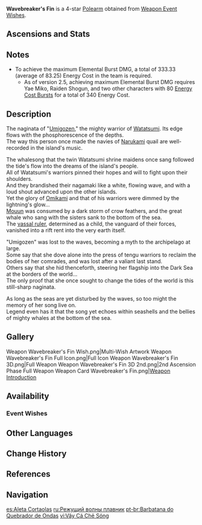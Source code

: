 {{Weapon Infobox
|id             = 13416
|image          = <gallery>
Weapon Wavebreaker's Fin.png|Base
Weapon Wavebreaker's Fin 2nd.png|2nd Ascension
</gallery>
|type           = Polearm
|releaseDate    = 2021-11-02
|rarity         = 4
|base_atk       = 45
|2nd_stat_type  = ATK
|2nd_stat       = 3%
|series         = Watatsumi
|passive        = Watatsumi Wavewalker
|effect         = For every point of the entire party's combined maximum Energy capacity, the Elemental Burst DMG of the character equipping this weapon is increased by (var1)%. A maximum of (var2)% increased Elemental Burst DMG can be achieved this way.
|eff_rank1_var1 = 0.12
|eff_rank2_var1 = 0.15
|eff_rank3_var1 = 0.18
|eff_rank4_var1 = 0.21
|eff_rank5_var1 = 0.24
|eff_rank1_var2 = 40
|eff_rank2_var2 = 50
|eff_rank3_var2 = 60
|eff_rank4_var2 = 70
|eff_rank5_var2 = 80
|eff_att1       = Elemental Burst DMG Bonus
|eff_att2       = Energy
|obtain         = Weapon Event Wishes
}}
{{Description|A naginata forged from luminscent material deep in the ocean depths. It was once the possession of the [[tengu]] race.}}
'''Wavebreaker's Fin''' is a 4-star [[Polearm]] obtained from [[Weapon Event Wishes]].

==Ascensions and Stats==
{{Weapon Ascensions and Stats
|ascendMat1 = Mask of the Wicked Lieutenant
|ascendMat2 = Mask of the Tiger's Bite
|ascendMat3 = Mask of the One-Horned
|ascendMat4 = Mask of the Kijin
|bossMat1   = Concealed Claw
|bossMat2   = Concealed Unguis
|bossMat3   = Concealed Talon
|commonMat1 = Old Handguard
|commonMat2 = Kageuchi Handguard
|commonMat3 = Famed Handguard
}}

==Notes==
* To achieve the maximum Elemental Burst DMG, a total of 333.33 (average of 83.25) Energy Cost in the team is required.
** As of version 2.5, achieving maximum Elemental Burst DMG requires Yae Miko, Raiden Shogun, and two other characters with 80 [[Elemental Burst#Comparison|Energy Cost Bursts]] for a total of 340 Energy Cost.

==Description==
The naginata of "[[Umigozen]]," the mighty warrior of [[Watatsumi Island|Watatsumi]]. Its edge flows with the phosphorescence of the depths.<br />
The way this person once made the navies of [[Narukami Island|Narukami]] quail are well-recorded in the island's music.

The whalesong that the twin Watatsumi shrine maidens once sang followed the tide's flow into the dreams of the island's people.<br />
All of Watatsumi's warriors pinned their hopes and will to fight upon their shoulders.<br />
And they brandished their nagamaki like a white, flowing wave, and with a loud shout advanced upon the other islands.<br />
Yet the glory of [[Orobashi|Omikami]] and that of his warriors were dimmed by the lightning's glow...<br />
[[Mouun]] was consumed by a dark storm of crow feathers, and the great whale who sang with the sisters sank to the bottom of the sea.<br />
The [[Akuou|vassal ruler]], determined as a child, the vanguard of their forces, vanished into a rift rent into the very earth itself.

"Umigozen" was lost to the waves, becoming a myth to the archipelago at large.<br />
Some say that she dove alone into the press of tengu warriors to reclaim the bodies of her comrades, and was lost after a valiant last stand.<br />
Others say that she hid thenceforth, steering her flagship into the Dark Sea at the borders of the world...<br />
The only proof that she once sought to change the tides of the world is this still-sharp naginata.

As long as the seas are yet disturbed by the waves, so too might the memory of her song live on.<br />
Legend even has it that the song yet echoes within seashells and the bellies of mighty whales at the bottom of the sea.

==Gallery==
<gallery hideaddbutton="true" captionalign="center">
Weapon Wavebreaker's Fin Wish.png|Multi-Wish Artwork
Weapon Wavebreaker's Fin Full Icon.png|Full Icon
Weapon Wavebreaker's Fin 3D.png|Full Weapon
Weapon Wavebreaker's Fin 3D 2nd.png|2nd Ascension Phase Full Weapon
Weapon Card Wavebreaker's Fin.png|[https://twitter.com/GenshinImpact/status/1453934620022505482/photo/1 Weapon Introduction]
</gallery>

==Availability==
===Event Wishes===
{{Featured}}

==Other Languages==
{{Other Languages
|en      = Wavebreaker's Fin
|zhs     = 断浪长鳍
|zhs_rm  = Duànlàng Chángqí
|zht     = 斷浪長鰭
|zht_rm  = Duànlàng Chángqí
|zh_tl   = Wavebreaking Long Fin
|ja      = {{Rubi|斬|ざん|波|ぱ|の|&nbsp;|ひれ|鰭|長|なが}}
|ja_rm   = Zanpa no Hirenaga<ref>YouTube: [https://youtu.be/uw-b54nYqi8 {{Ja|【原神】}}Ver.2.2{{Ja|「霧の海と謎の秘境」予告番組}}inTGS2021]</ref>
|ja_tl   = Long Fin of Beheading Wave
|ko      = 파도 베는 지느러미
|ko_rm   = Pado Beneun Jineureomi
|ko_tl   = Wavecutting Fin
|es      = Aleta Cortaolas
|es_tl   = Wavecutting Fin
|fr      = Aileron de brise-vagues
|fr_tl   = Wavebreaker's Fin
|ru      = Режущий волны плавник
|ru_tl   = Wavecutting Fin
|th      = Wavebreaker's Fin
|vi      = Vây Cá Chẻ Sóng
|vi_tl   = Wave Splitting Fin
|de      = Wellenbrecherflosse
|de_tl   = Wavebreaker's Fin
|id      = Wavebreaker's Fin
|pt      = Barbatana do Quebra Ondas
|pt_tl   = Fin of the Wavebreaker
}}

==Change History==
{{Change History|2.2}}

==References==
{{Reflist}}

==Navigation==
{{Weapons by Series Navbox|series=Watatsumi}}
{{Weapon Navbox|type=Polearms}}

[[es:Aleta Cortaolas]]
[[ru:Режущий волны плавник]]
[[pt-br:Barbatana do Quebrador de Ondas]]
[[vi:Vây Cá Chẻ Sóng]]